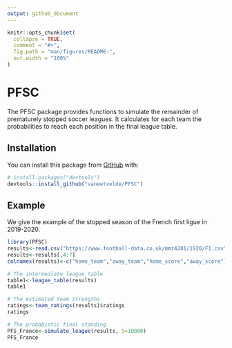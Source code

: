 ```yaml
---
output: github_document
---
```


<!-- README.md is generated from README.Rmd. Please edit that file -->

```r
knitr::opts_chunk$set(
  collapse = TRUE,
  comment = "#>",
  fig.path = "man/figures/README-",
  out.width = "100%"
)
```

# PFSC

<!-- badges: start -->
<!-- badges: end -->

The PFSC package provides functions to simulate the remainder of prematurely stopped soccer leagues. It calculates for each team the probabilities to reach each position in the final league table.

## Installation

You can install this package from [GitHub](https://github.com/) with:

```r
# install.packages("devtools")
devtools::install_github("vaneetvelde/PFSC")
```

## Example

We give the example of the stopped season of the French first ligue in 2019-2020.
```r
library(PFSC)
results<-read.csv("https://www.football-data.co.uk/mmz4281/1920/F1.csv")
results<-results[,4:7]
colnames(results)<-c("home_team","away_team","home_score","away_score")

# The intermediate league table
table1<-league_table(results)
table1

# The estimated team strengths
ratings<-team_ratings(results)$ratings
ratings

# The probabistic final standing
PFS_France<-simulate_league(results, S=10000)
PFS_France

```

